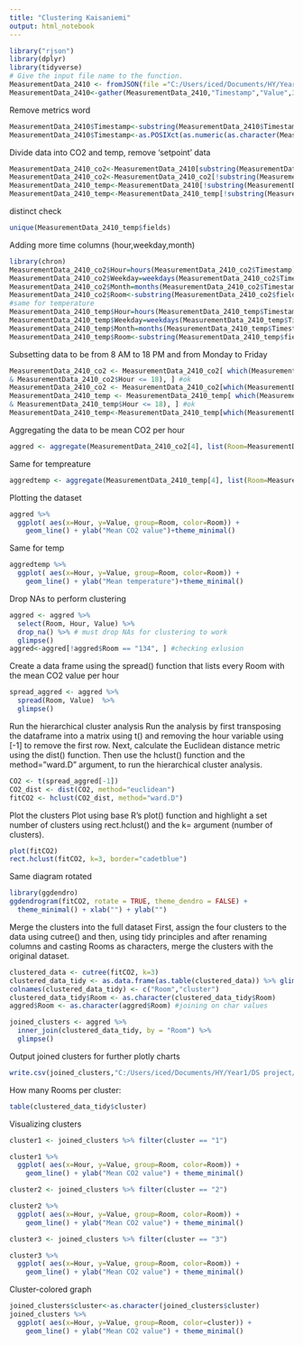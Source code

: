 ---
title: "Clustering Kaisaniemi"
output: html_notebook
---

```{r}
library("rjson")
library(dplyr)
library(tidyverse)
# Give the input file name to the function.
MeasurementData_2410 <- fromJSON(file ="C:/Users/iced/Documents/HY/Year1/DS project/data/2410.json") %>% as.data.frame #fromJSON()
MeasurementData_2410<-gather(MeasurementData_2410,"Timestamp","Value",3:18625)
```
Remove metrics word
```{r}
MeasurementData_2410$Timestamp<-substring(MeasurementData_2410$Timestamp, 9, nchar(MeasurementData_2410$Timestamp))
MeasurementData_2410$Timestamp<-as.POSIXct(as.numeric(as.character(MeasurementData_2410$Timestamp)),origin="1970-01-01",tz="GMT")
```
Divide data into CO2 and temp, remove 'setpoint' data
```{r}
MeasurementData_2410_co2<-MeasurementData_2410[substring(MeasurementData_2410$fields,10,12)=='co2',]
MeasurementData_2410_co2<-MeasurementData_2410_co2[!substring(MeasurementData_2410_co2$fields,14,15)=='se',]
MeasurementData_2410_temp<-MeasurementData_2410[!substring(MeasurementData_2410$fields,10,12)=='co2',]
MeasurementData_2410_temp<-MeasurementData_2410_temp[!substring(MeasurementData_2410_temp$fields,15,16)=='se',]
```
distinct check
```{r}
unique(MeasurementData_2410_temp$fields)
```
Adding more time columns (hour,weekday,month)
```{r}
library(chron)
MeasurementData_2410_co2$Hour=hours(MeasurementData_2410_co2$Timestamp)
MeasurementData_2410_co2$Weekday=weekdays(MeasurementData_2410_co2$Timestamp)
MeasurementData_2410_co2$Month=months(MeasurementData_2410_co2$Timestamp)
MeasurementData_2410_co2$Room<-substring(MeasurementData_2410_co2$fields,6,8)
#same for temperature
MeasurementData_2410_temp$Hour=hours(MeasurementData_2410_temp$Timestamp)
MeasurementData_2410_temp$Weekday=weekdays(MeasurementData_2410_temp$Timestamp)
MeasurementData_2410_temp$Month=months(MeasurementData_2410_temp$Timestamp)
MeasurementData_2410_temp$Room<-substring(MeasurementData_2410_temp$fields,6,8)
```
Subsetting data to be from 8 AM to 18 PM and from Monday to Friday
```{r}
MeasurementData_2410_co2 <- MeasurementData_2410_co2[ which(MeasurementData_2410_co2$Hour>=8
& MeasurementData_2410_co2$Hour <= 18), ] #ok
MeasurementData_2410_co2 <- MeasurementData_2410_co2[which(MeasurementData_2410_co2$Weekday != "Saturday" & MeasurementData_2410_co2$Weekday != "Sunday"), ]
MeasurementData_2410_temp <- MeasurementData_2410_temp[ which(MeasurementData_2410_temp$Hour>=8
& MeasurementData_2410_temp$Hour <= 18), ] #ok
MeasurementData_2410_temp<-MeasurementData_2410_temp[which(MeasurementData_2410_temp$Weekday != "Saturday" & MeasurementData_2410_temp$Weekday != "Sunday"), ]
```
Aggregating the data to be mean CO2 per hour
```{r}
aggred <- aggregate(MeasurementData_2410_co2[4], list(Room=MeasurementData_2410_co2$Room,Hour=MeasurementData_2410_co2$Hour), mean)
```
Same for tempreature
```{r}
aggredtemp <- aggregate(MeasurementData_2410_temp[4], list(Room=MeasurementData_2410_temp$Room,Hour=MeasurementData_2410_co2$Hour), mean)
```
Plotting the dataset
```{r}
aggred %>%
  ggplot( aes(x=Hour, y=Value, group=Room, color=Room)) +
    geom_line() + ylab("Mean CO2 value")+theme_minimal()
```
Same for temp
```{r}
aggredtemp %>%
  ggplot( aes(x=Hour, y=Value, group=Room, color=Room)) +
    geom_line() + ylab("Mean temperature")+theme_minimal()
```
Drop NAs to perform clustering
```{r}
aggred <- aggred %>%
  select(Room, Hour, Value) %>%
  drop_na() %>% # must drop NAs for clustering to work
  glimpse()
aggred<-aggred[!aggred$Room == "134", ] #checking exlusion
```
Create a data frame using the spread() function that lists every Room with the mean CO2 value per hour
```{r}
spread_aggred <- aggred %>%
  spread(Room, Value)  %>%
  glimpse()
```
Run the hierarchical cluster analysis
Run the analysis by first transposing the dataframe into a matrix using t() and removing the hour variable using [-1] to remove the first row.
Next, calculate the Euclidean distance metric using the dist() function. Then use the hclust() function and the method=”ward.D” argument, to run the hierarchical cluster analysis.

```{r}
CO2 <- t(spread_aggred[-1])
CO2_dist <- dist(CO2, method="euclidean")  
fitCO2 <- hclust(CO2_dist, method="ward.D")  
```
Plot the clusters
Plot using base R’s plot() function and highlight a set number of clusters using rect.hclust() and the k= argument (number of clusters).
```{r}
plot(fitCO2)
rect.hclust(fitCO2, k=3, border="cadetblue")
```
Same diagram rotated
```{r}
library(ggdendro)
ggdendrogram(fitCO2, rotate = TRUE, theme_dendro = FALSE) +
  theme_minimal() + xlab("") + ylab("")
```
Merge the clusters into the full dataset
First, assign the four clusters to the data using cutree() and then, using tidy principles and after renaming columns and casting Rooms as characters, merge the clusters with the original dataset. 

```{r}
clustered_data <- cutree(fitCO2, k=3)
clustered_data_tidy <- as.data.frame(as.table(clustered_data)) %>% glimpse()
colnames(clustered_data_tidy) <- c("Room","cluster")
clustered_data_tidy$Room <- as.character(clustered_data_tidy$Room)
aggred$Room <- as.character(aggred$Room) #joining on char values
```
```{r}
joined_clusters <- aggred %>%
  inner_join(clustered_data_tidy, by = "Room") %>%
  glimpse()
```
Output joined clusters for further plotly charts
```{r}
write.csv(joined_clusters,"C:/Users/iced/Documents/HY/Year1/DS project/data/joined_clustersKSN.csv", row.names = FALSE)
```

How many Rooms per cluster:
```{r}
table(clustered_data_tidy$cluster)
```
Visualizing clusters
```{r}
cluster1 <- joined_clusters %>% filter(cluster == "1") 

cluster1 %>%
  ggplot( aes(x=Hour, y=Value, group=Room, color=Room)) +
    geom_line() + ylab("Mean CO2 value") + theme_minimal()
```
```{r}
cluster2 <- joined_clusters %>% filter(cluster == "2") 

cluster2 %>%
  ggplot( aes(x=Hour, y=Value, group=Room, color=Room)) +
    geom_line() + ylab("Mean CO2 value") + theme_minimal()
```

```{r}
cluster3 <- joined_clusters %>% filter(cluster == "3") 

cluster3 %>%
  ggplot( aes(x=Hour, y=Value, group=Room, color=Room)) +
    geom_line() + ylab("Mean CO2 value") + theme_minimal()
```
Cluster-colored graph
```{r}
joined_clusters$cluster<-as.character(joined_clusters$cluster)
joined_clusters %>%
  ggplot( aes(x=Hour, y=Value, group=Room, color=cluster)) +
    geom_line() + ylab("Mean CO2 value") + theme_minimal()
```